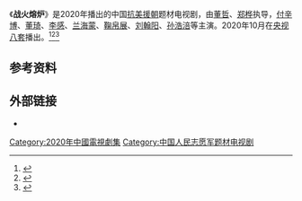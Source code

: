 《'''战火熔炉'''》是2020年播出的中国[[抗美援朝|抗美援朝]]题材电视剧，由[[董哲|董哲]]、[[郑桦|郑桦]]执导，[[付辛博|付辛博]]、[[董琦|董琦]]、[[李感|李感]]、[[兰海蒙|兰海蒙]]、[[鞠帛展|鞠帛展]]、[[刘翰阳|刘翰阳]]、[[孙浩涪|孙浩涪]]等主演。2020年10月在[[央视八套|央视八套]]播出。<ref>{{Cite web|title=《战火熔炉》|url=http://tv.cctv.com/2020/10/23/VIDAJD4x65p62cz80cnBzPrx201023.shtml|accessdate=2020-12-05|work=央视网|archive-date=2020-11-30|archive-url=https://web.archive.org/web/20201130181934/http://tv.cctv.com/2020/10/23/VIDAJD4x65p62cz80cnBzPrx201023.shtml|dead-url=no}}</ref><ref>{{Cite web|title=父辈旗帜：战争、历史和英雄|url=http://www.xinhuanet.com/ent/2020-11/29/c_1126798753.htm|accessdate=2020-12-05|work=文汇报}}</ref><ref>{{Cite web|title=第27届北京电视节目交易会即将开幕|url=http://news.yule.com.cn/html/202010/324021.html|accessdate=2020-12-05|work=中娱网}}</ref>

== 参考资料 ==
{{reflist}}

== 外部链接 ==

*{{Douban|30403287}}

{{央视八套电视剧}}
{{DEFAULTSORT:Z战}}
[[Category:2020年中國電視劇集|Category:2020年中國電視劇集]]
[[Category:中国人民志愿军题材电视剧|Category:中国人民志愿军题材电视剧]]